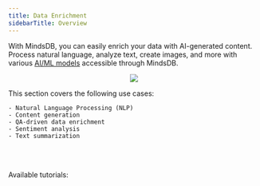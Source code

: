 ```yaml
---
title: Data Enrichment
sidebarTitle: Overview
---
```


With MindsDB, you can easily enrich your data with AI-generated content. Process natural language, analyze text, create images, and more with various [AI/ML models](/integrations/ai-overview) accessible through MindsDB.

<p align="center">
  <img src="/assets/use_cases/data_enrichment.jpg" />
</p>

This section covers the following use cases:
    
    - Natural Language Processing (NLP)
    - Content generation
    - QA-driven data enrichment
    - Sentiment analysis
    - Text summarization

<br></br>

<Tip>
Available tutorials:

<CardGroup cols={4}>
    <Card title="Image Generator" icon="link" href="/use-cases/data_enrichment/image-generator"></Card>
    <Card title="Extract JSON" icon="link" href="/use-cases/data_enrichment/json-from-text"></Card>
    <Card title="Text Summarization using SQL" icon="link" href="/use-cases/data_enrichment/text-summarization-inside-mysql-with-openai"></Card>
    <Card title="Text Summarization using MQL" icon="link" href="/use-cases/data_enrichment/text-summarization-inside-mongodb-with-openai"></Card>
    <Card title="Sentiment Analysis using SQL" icon="link" href="/use-cases/data_enrichment/sentiment-analysis-inside-mysql-with-openai"></Card>
    <Card title="Sentiment Analysis using MQL" icon="link" href="/use-cases/data_enrichment/sentiment-analysis-inside-mongodb-with-openai"></Card>
    <Card title="Question Answering using SQL" icon="link" href="/use-cases/data_enrichment/question-answering-inside-mysql-with-openai"></Card>
    <Card title="Question Answering using MQL" icon="link" href="/use-cases/data_enrichment/question-answering-inside-mongodb-with-openai"></Card>
    <Card title="Text Sentiment with Hugging Face" icon="link" href="/use-cases/data_enrichment/text-sentiment-hf"></Card>
    <Card title="Hugging Face Models" icon="link" href="/use-cases/data_enrichment/hugging-face-examples"></Card>
    <Card title="Hugging Face Inference API Models" icon="link" href="/use-cases/data_enrichment/hugging-face-inference-api-examples"></Card>
</CardGroup>

</Tip>
